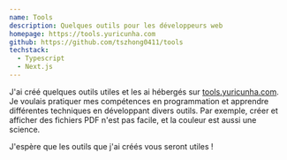 ```yaml
---
name: Tools
description: Quelques outils pour les développeurs web
homepage: https://tools.yuricunha.com
github: https://github.com/tszhong0411/tools
techstack:
  - Typescript
  - Next.js
---
```


J'ai créé quelques outils utiles et les ai hébergés sur [tools.yuricunha.com](https://tools.yuricunha.com). Je voulais pratiquer mes compétences en programmation et apprendre différentes techniques en développant divers outils. Par exemple, créer et afficher des fichiers PDF n'est pas facile, et la couleur est aussi une science.

J'espère que les outils que j'ai créés vous seront utiles !

